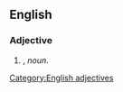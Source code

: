 ==English==

===Adjective===
{{head|en}}

# {{attributive of|knob jockey|lang=en|nodot=1}}, ''noun''.


[[Category:English adjectives]]